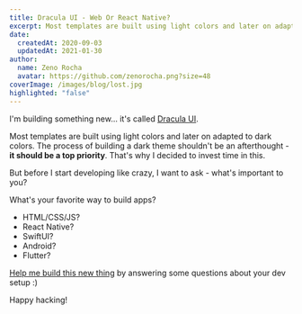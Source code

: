 ```yaml
---
title: Dracula UI - Web Or React Native?
excerpt: Most templates are built using light colors and later on adapted to dark colors. The process of building a dark theme shouldn't be an afterthought - it should be a top priority. That's why I decided to invest time in this.
date:
  createdAt: 2020-09-03
  updatedAt: 2021-01-30
author:
  name: Zeno Rocha
  avatar: https://github.com/zenorocha.png?size=48
coverImage: /images/blog/lost.jpg
highlighted: "false"
---
```


I'm building something new... it's called [Dracula UI](/ui).

Most templates are built using light colors and later on adapted to dark colors. The process of building a dark theme shouldn't be an afterthought - **it should be a top priority**. That's why I decided to invest time in this.

But before I start developing like crazy, I want to ask - what's important to you?

What's your favorite way to build apps?

- HTML/CSS/JS?
- React Native?
- SwiftUI?
- Android?
- Flutter?

[Help me build this new thing](https://draculatheme.typeform.com/to/YvwgNntQ) by answering some questions about your dev setup :)

Happy hacking!
